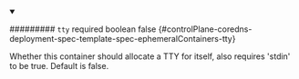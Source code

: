 
<details className="config-field" data-expandable="false" open>
<summary>

######### `tty` <span className="config-field-required" data-required="false">required</span> <span className="config-field-type">boolean</span> <span className="config-field-default">false</span> <span className="config-field-enum"></span> {#controlPlane-coredns-deployment-spec-template-spec-ephemeralContainers-tty}

Whether this container should allocate a TTY for itself, also requires 'stdin' to be true.
Default is false.

</summary>



</details>
